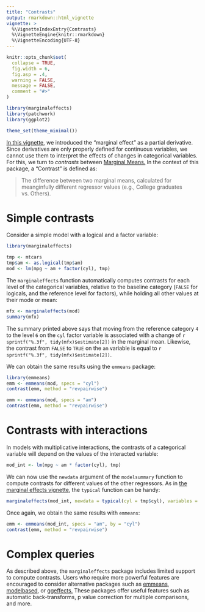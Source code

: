 ```yaml
---
title: "Contrasts" 
output: rmarkdown::html_vignette
vignette: >
  %\VignetteIndexEntry{Contrasts}
  %\VignetteEngine{knitr::rmarkdown}
  %\VignetteEncoding{UTF-8}
---
```


```r
knitr::opts_chunk$set(
  collapse = TRUE,
  fig.width = 6,
  fig.asp = .4,
  warning = FALSE,
  message = FALSE,
  comment = "#>"
)

library(marginaleffects)
library(patchwork)
library(ggplot2)

theme_set(theme_minimal())
```

[In this vignette](articles/mfx.html), we introduced the "marginal effect" as a partial derivative. Since derivatives are only properly defined for continuous variables, we cannot use them to interpret the effects of changes in categorical variables. For this, we turn to *contrasts* between [Marginal Means.](articles/marginalmeans.html) In the context of this package, a "Contrast" is defined as:

> The difference between two marginal means, calculated for meanginfully different regressor values (e.g., College graduates vs. Others).

# Simple contrasts

Consider a simple model with a logical and a factor variable:

```r
library(marginaleffects)

tmp <- mtcars
tmp$am <- as.logical(tmp$am)
mod <- lm(mpg ~ am + factor(cyl), tmp)
```

The `marginaleffects` function automatically computes contrasts for each level of the categorical variables, relative to the baseline category (`FALSE` for logicals, and the reference level for factors), while holding all other values at their mode or mean:

```r
mfx <- marginaleffects(mod)
summary(mfx)
```

The summary printed above says that moving from the reference category `4` to the level `6` on the `cyl` factor variable is associated with a change of `r sprintf("%.3f", tidy(mfx)$estimate[2])` in the marginal mean. Likewise, the contrast from `FALSE` to `TRUE` on the `am` variable is equal to `r sprintf("%.3f", tidy(mfx)$estimate[2])`.

We can obtain the same results using the `emmeans` package:

```r
library(emmeans)
emm <- emmeans(mod, specs = "cyl")
contrast(emm, method = "revpairwise")

emm <- emmeans(mod, specs = "am")
contrast(emm, method = "revpairwise")
```

# Contrasts with interactions

In models with multiplicative interactions, the contrasts of a categorical variable will depend on the values of the interacted variable:

```r
mod_int <- lm(mpg ~ am * factor(cyl), tmp)
```

We can now use the `newdata` argument of the `modelsummary` function to compute contrasts for different values of the other regressors. As in [the marginal effects vignette](https://vincentarelbundock.github.io/marginaleffects/articles/mfx.html), the `typical` function can be handy:

```r
marginaleffects(mod_int, newdata = typical(cyl = tmp$cyl), variables = "am")
```

Once again, we obtain the same results with `emmeans`:

```r
emm <- emmeans(mod_int, specs = "am", by = "cyl")
contrast(emm, method = "revpairwise")
```

# Complex queries

As described above, the `marginaleffects` package includes limited support to compute contrasts. Users who require more powerful features are encouraged to consider alternative packages such as [emmeans](https://cran.r-project.org/web/packages/emmeans/index.html), [modelbased](https://github.com/easystats/modelbased), or [ggeffects.](https://strengejacke.github.io/ggeffects/index.html) These packages offer useful features such as automatic back-transforms, p value correction for multiple comparisons, and more.
